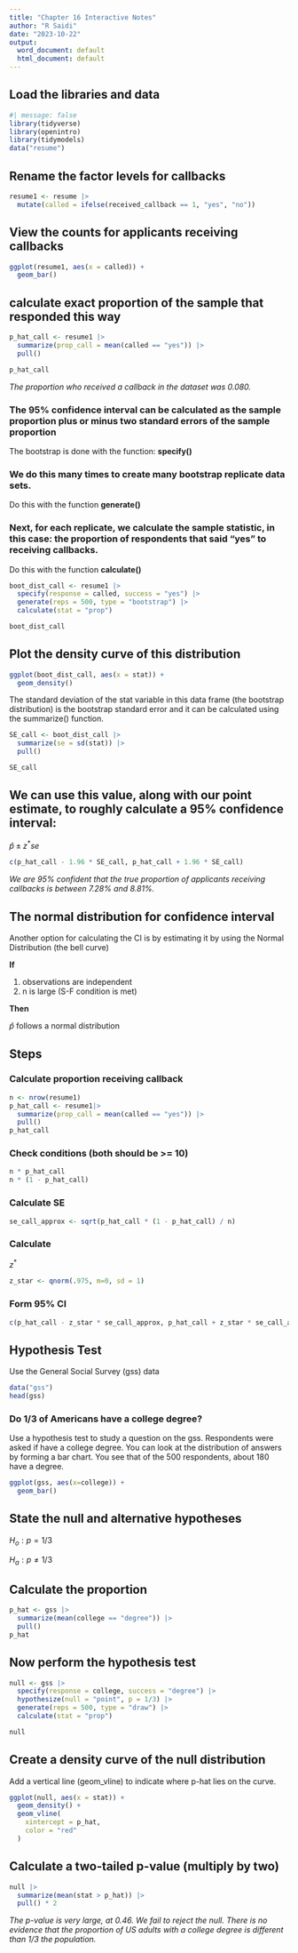 ---
title: "Chapter 16 Interactive Notes"
author: "R Saidi"
date: "2023-10-22"
output:
  word_document: default
  html_document: default
---

## Load the libraries and data

```{r}
#| message: false
library(tidyverse)
library(openintro)
library(tidymodels)
data("resume")
```

## Rename the factor levels for callbacks

```{r}
resume1 <- resume |>
  mutate(called = ifelse(received_callback == 1, "yes", "no"))
```

## View the counts for applicants receiving callbacks

```{r}
ggplot(resume1, aes(x = called)) +
  geom_bar()
```

## calculate exact proportion of the sample that responded this way

```{r}
p_hat_call <- resume1 |>
  summarize(prop_call = mean(called == "yes")) |>
  pull()

p_hat_call
```

*The proportion who received a callback in the dataset was 0.080.*

### The 95% confidence interval can be calculated as the sample proportion plus or minus two standard errors of the sample proportion

The bootstrap is done with the function: **specify()**

### We do this many times to create many bootstrap replicate data sets.

Do this with the function **generate()**

### Next, for each replicate, we calculate the sample statistic, in this case: the proportion of respondents that said "yes" to receiving callbacks.

Do this with the function **calculate()**

```{r}
boot_dist_call <- resume1 |>
  specify(response = called, success = "yes") |>
  generate(reps = 500, type = "bootstrap") |>
  calculate(stat = "prop")

boot_dist_call
```

## Plot the density curve of this distribution

```{r}
ggplot(boot_dist_call, aes(x = stat)) +
  geom_density()
```

The standard deviation of the stat variable in this data frame (the bootstrap distribution) is the bootstrap standard error and it can be calculated using the summarize() function.

```{r}
SE_call <- boot_dist_call |>
  summarize(se = sd(stat)) |>
  pull()

SE_call
```

## We can use this value, along with our point estimate, to roughly calculate a 95% confidence interval:

$\hat{p} \pm z^*se$

```{r}
c(p_hat_call - 1.96 * SE_call, p_hat_call + 1.96 * SE_call)
```

*We are 95% confident that the true proportion of applicants receiving callbacks is between 7.28% and 8.81%.*

## The normal distribution for confidence interval

Another option for calculating the CI is by estimating it by using the Normal Distribution (the bell curve)

**If**

1.  observations are independent
2.  n is large (S-F condition is met)

**Then**

$\hat{p}$ follows a normal distribution

## Steps

### Calculate proportion receiving callback

```{r}
n <- nrow(resume1)
p_hat_call <- resume1|>
  summarize(prop_call = mean(called == "yes")) |>
  pull()
p_hat_call
```

### Check conditions (both should be \>= 10)

```{r}
n * p_hat_call
n * (1 - p_hat_call)
```

### Calculate SE

```{r}
se_call_approx <- sqrt(p_hat_call * (1 - p_hat_call) / n)
```

### Calculate

$z^*$

```{r}
z_star <- qnorm(.975, m=0, sd = 1)
```

### Form 95% CI

```{r}
c(p_hat_call - z_star * se_call_approx, p_hat_call + z_star * se_call_approx)
```

## Hypothesis Test

Use the General Social Survey (gss) data

```{r}
data("gss")
head(gss)
```

### Do 1/3 of Americans have a college degree?

Use a hypothesis test to study a question on the gss. Respondents were asked if have a college degree. You can look at the distribution of answers by forming a bar chart. You see that of the 500 respondents, about 180 have a degree.

```{r}
ggplot(gss, aes(x=college)) +
  geom_bar()
```

## State the null and alternative hypotheses

$H_o: p = 1/3$

$H_a: p \neq 1/3$

## Calculate the proportion

```{r}
p_hat <- gss |>
  summarize(mean(college == "degree")) |>
  pull()
p_hat
```

## Now perform the hypothesis test

```{r}
null <- gss |>
  specify(response = college, success = "degree") |>
  hypothesize(null = "point", p = 1/3) |> 
  generate(reps = 500, type = "draw") |> 
  calculate(stat = "prop")

null
```

## Create a density curve of the null distribution

Add a vertical line (geom_vline) to indicate where p-hat lies on the curve.

```{r}
ggplot(null, aes(x = stat)) +
  geom_density() +
  geom_vline(
    xintercept = p_hat, 
    color = "red"
  )
```

## Calculate a two-tailed p-value (multiply by two)

```{r}
null |>
  summarize(mean(stat > p_hat)) |>
  pull() * 2
```

*The p-value is very large, at 0.46. We fail to reject the null. There is no evidence that the proportion of US adults with a college degree is different than 1/3 the population.*

